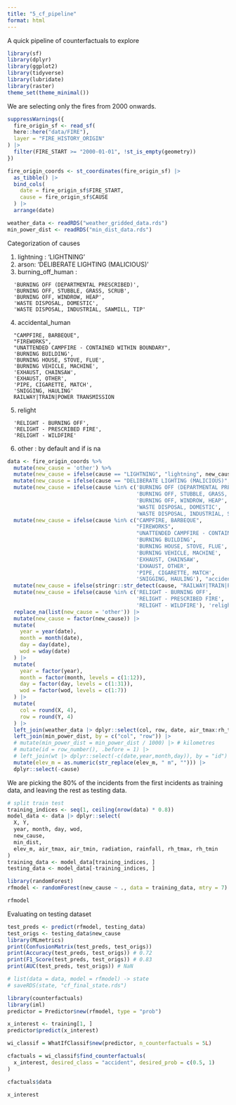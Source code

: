 ```yaml
---
title: "5_cf_pipeline"
format: html
---
```


A quick pipeline of counterfactuals to explore

```r
library(sf)
library(dplyr)
library(ggplot2)
library(tidyverse)
library(lubridate)
library(raster)
theme_set(theme_minimal())
```

We are selecting only the fires from 2000 onwards. 

```r
suppressWarnings({
  fire_origin_sf <- read_sf(
  here::here("data/FIRE"), 
  layer = "FIRE_HISTORY_ORIGIN"
) |>
  filter(FIRE_START >= "2000-01-01", !st_is_empty(geometry))
})

fire_origin_coords <- st_coordinates(fire_origin_sf) |>
  as_tibble() |>
  bind_cols(
    date = fire_origin_sf$FIRE_START,
    cause = fire_origin_sf$CAUSE
  ) |>
  arrange(date)

weather_data <- readRDS("weather_gridded_data.rds")
min_power_dist <- readRDS("min_dist_data.rds")
```

Categorization of causes

1. lightning : 'LIGHTNING'
2. arson: 'DELIBERATE LIGHTING (MALICIOUS)'
3. burning_off_human : 
```
  'BURNING OFF (DEPARTMENTAL PRESCRIBED)',
  'BURNING OFF, STUBBLE, GRASS, SCRUB',
  'BURNING OFF, WINDROW, HEAP',
  'WASTE DISPOSAL, DOMESTIC',
  'WASTE DISPOSAL, INDUSTRIAL, SAWMILL, TIP'
```
4. accidental_human
```
  "CAMPFIRE, BARBEQUE",
  "FIREWORKS",
  "UNATTENDED CAMPFIRE - CONTAINED WITHIN BOUNDARY",
  'BURNING BUILDING',
  'BURNING HOUSE, STOVE, FLUE',
  'BURNING VEHICLE, MACHINE',
  'EXHAUST, CHAINSAW',
  'EXHAUST, OTHER',
  'PIPE, CIGARETTE, MATCH',
  'SNIGGING, HAULING'
  RAILWAY|TRAIN|POWER TRANSMISSION
```
5. relight
```
  'RELIGHT - BURNING OFF',
  'RELIGHT - PRESCRIBED FIRE',
  'RELIGHT - WILDFIRE'
```
6. other : by default and if is na



```r
data <- fire_origin_coords %>%
  mutate(new_cause = 'other') %>%
  mutate(new_cause = ifelse(cause == "LIGHTNING", "lightning", new_cause)) %>%
  mutate(new_cause = ifelse(cause == "DELIBERATE LIGHTING (MALICIOUS)", "arson", new_cause)) %>%
  mutate(new_cause = ifelse(cause %in% c('BURNING OFF (DEPARTMENTAL PRESCRIBED)',
                                         'BURNING OFF, STUBBLE, GRASS, SCRUB',
                                         'BURNING OFF, WINDROW, HEAP',
                                         'WASTE DISPOSAL, DOMESTIC',
                                         'WASTE DISPOSAL, INDUSTRIAL, SAWMILL, TIP'), 'burning_off_human', new_cause)) %>%
  mutate(new_cause = ifelse(cause %in% c("CAMPFIRE, BARBEQUE",
                                         "FIREWORKS",
                                         "UNATTENDED CAMPFIRE - CONTAINED WITHIN BOUNDARY",
                                         'BURNING BUILDING',
                                         'BURNING HOUSE, STOVE, FLUE',
                                         'BURNING VEHICLE, MACHINE',
                                         'EXHAUST, CHAINSAW',
                                         'EXHAUST, OTHER',
                                         'PIPE, CIGARETTE, MATCH',
                                         'SNIGGING, HAULING'), "accidental_human", new_cause)) %>%
  mutate(new_cause = ifelse(stringr::str_detect(cause, "RAILWAY|TRAIN|POWER TRANSMISSION"), "accidental_human", new_cause)) %>%
  mutate(new_cause = ifelse(cause %in% c('RELIGHT - BURNING OFF',
                                         'RELIGHT - PRESCRIBED FIRE',
                                         'RELIGHT - WILDFIRE'), 'relight', new_cause)) |>
  replace_na(list(new_cause = 'other')) |> 
  mutate(new_cause = factor(new_cause)) |>
  mutate(
    year = year(date),
    month = month(date),
    day = day(date),
    wod = wday(date)
  ) |>
  mutate(
    year = factor(year),
    month = factor(month, levels = c(1:12)),
    day = factor(day, levels = c(1:31)),
    wod = factor(wod, levels = c(1:7))
  ) |>
  mutate(
    col = round(X, 4),
    row = round(Y, 4)
  ) |> 
  left_join(weather_data |> dplyr::select(col, row, date, air_tmax:rh_tmin_source), by = c("col", "row", "date")) |>
  left_join(min_power_dist, by = c("col", "row")) |>
  # mutate(min_power_dist = min_power_dist / 1000) |> # kilometres
  # mutate(id = row_number(), .before = 1) |>
  # left_join(wt |> dplyr::select(-c(date,year,month,day)), by = "id") |>
  mutate(elev_m = as.numeric(str_replace(elev_m, " m", ""))) |>
  dplyr::select(-cause)
```

We are picking the 80% of the incidents from the first incidents as training data, and leaving the rest as testing data.

```r
# split train test
training_indices <- seq(1, ceiling(nrow(data) * 0.8))
model_data <- data |> dplyr::select(
  X, Y,
  year, month, day, wod,
  new_cause, 
  min_dist,
  elev_m, air_tmax, air_tmin, radiation, rainfall, rh_tmax, rh_tmin
)
training_data <- model_data[training_indices, ]
testing_data <- model_data[-training_indices, ]
```

```r
library(randomForest)
rfmodel <- randomForest(new_cause ~ ., data = training_data, mtry = 7)
```

```r
rfmodel
```


Evaluating on testing dataset

```r
test_preds <- predict(rfmodel, testing_data)
test_origs <- testing_data$new_cause
library(MLmetrics)
print(ConfusionMatrix(test_preds, test_origs))
print(Accuracy(test_preds, test_origs)) # 0.72
print(F1_Score(test_preds, test_origs)) # 0.83
print(AUC(test_preds, test_origs)) # NaN
```

```r
# list(data = data, model = rfmodel) -> state
# saveRDS(state, "cf_final_state.rds")
```

```r
library(counterfactuals)
library(iml)
predictor = Predictor$new(rfmodel, type = "prob")
```

```r
x_interest <- training[1, ]
predictor$predict(x_interest)
```


```r
wi_classif = WhatIfClassif$new(predictor, n_counterfactuals = 5L)
```

```r
cfactuals = wi_classif$find_counterfactuals(
  x_interest, desired_class = "accident", desired_prob = c(0.5, 1)
)
```

```r
cfactuals$data
```

```r
x_interest
```


